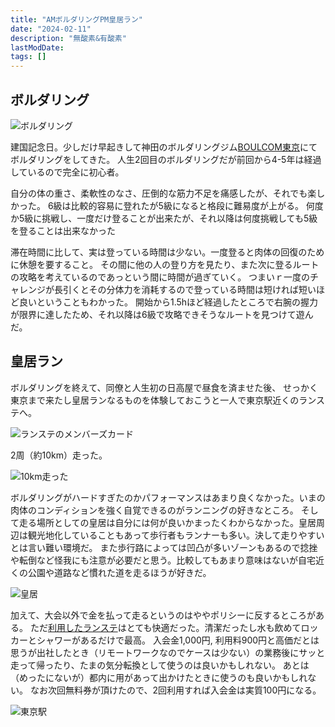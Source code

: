 ```yaml
---
title: "AMボルダリングPM皇居ラン"
date: "2024-02-11"
description: "無酸素&有酸素"
lastModDate:
tags: []
---
```


## ボルダリング

![ボルダリング](https://i.imgur.com/rEnmfbSl.jpg)

建国記念日。少しだけ早起きして神田のボルダリングジム[BOULCOM東京](https://boulcom.jp/tokyo/)にてボルダリングをしてきた。
人生2回目のボルダリングだが前回から4-5年は経過しているので完全に初心者。

自分の体の重さ、柔軟性のなさ、圧倒的な筋力不足を痛感したが、それでも楽しかった。
6級は比較的容易に登れたが5級になると格段に難易度が上がる。
何度か5級に挑戦し、一度だけ登ることが出来たが、それ以降は何度挑戦しても5級を登ることは出来なかった

滞在時間に比して、実は登っている時間は少ない。一度登ると肉体の回復のために休憩を要すること。
その間に他の人の登り方を見たり、また次に登るルートの攻略を考えているのであっという間に時間が過ぎていく。
つまいｒ一度のチャレンジが長引くとその分体力を消耗するので登っている時間は短ければ短いほど良いということもわかった。
開始から1.5hほど経過したところで右腕の握力が限界に達したため、それ以降は6級で攻略できそうなルートを見つけて遊んだ。

## 皇居ラン

ボルダリングを終えて、同僚と人生初の日高屋で昼食を済ませた後、
せっかく東京まで来たし皇居ランなるものを体験しておこうと一人で東京駅近くのランステへ。

![ランステのメンバーズカード](https://i.imgur.com/2vextnVl.jpg)

2周（約10km）走った。

![10km走った](https://i.imgur.com/csHV2qbl.jpg)

ボルダリングがハードすぎたのかパフォーマンスはあまり良くなかった。いまの肉体のコンディションを強く自覚できるのがランニングの好きなところ。
そして走る場所としての皇居は自分には何が良いかまったくわからなかった。皇居周辺は観光地化していることもあって歩行者もランナーも多い。決して走りやすいとは言い難い環境だ。
また歩行路によっては凹凸が多いゾーンもあるので捻挫や転倒など怪我にも注意が必要だと思う。比較してもあまり意味はないが自宅近くの公園や道路など慣れた道を走るほうが好きだ。

![皇居](https://i.imgur.com/F37TYpql.jpg)

加えて、大会以外で金を払って走るというのはややポリシーに反するところがある。
ただ[利用したランステ](https://bike-run.jp/)はとても快適だった。清潔だったし水も飲めてロッカーとシャワーがあるだけで最高。
入会金1,000円, 利用料900円と高価だとは思うが出社したとき（リモートワークなのでケースは少ない）の業務後にサッと走って帰ったり、たまの気分転換として使うのは良いかもしれない。
あとは（めったにないが）都内に用があって出かけたときに使うのも良いかもしれない。
なお次回無料券が頂けたので、2回利用すれば入会金は実質100円になる。

![東京駅](https://i.imgur.com/ZrVnOTll.jpg)
